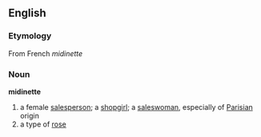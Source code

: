 == English ==
=== Etymology ===
From French ''midinette''

=== Noun ===
'''midinette'''
#a female [[salesperson]]; a [[shopgirl]]; a [[saleswoman]], especially of [[Parisian]] origin
#a type of [[rose]]